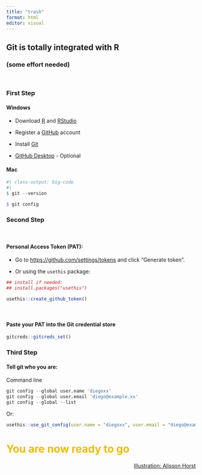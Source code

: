 ```yaml
---
title: "trash"
format: html
editor: visual
---
```




## Git is totally integrated with R {background-image="./images/sisyphus.jpeg" background-opacity="0.2"}

### (some effort needed)

<br>

::: panel-tabset
### First Step

#### Windows

-   Download [R](https://cran.r-project.org/bin/windows/base/) and [RStudio](https://posit.co/products/open-source/rstudio/)

-   Register a [GitHub](https://github.com/) account

-   Install [Git](https://git-scm.com/downloads)

-   [GitHub Desktop](https://desktop.github.com/) - Optional

#### Mac

```r
#| class-output: big-code
#| 
$ git --version

$ git config

```

### Second Step

<br>

#### Personal Access Token (PAT):

-   Go to <https://github.com/settings/tokens> and click "Generate token".

-   Or using the `usethis` package:

```r

## install if needed:
## install.packages("usethis")

usethis::create_github_token()

```

<br>

#### Paste your PAT into the Git credential store

```r
gitcreds::gitcreds_set()

```

### Third Step

#### Tell git who you are:

Command line

```r

git config --global user.name 'diegoxx'
git config --global user.email 'diego@example.xx'
git config --global --list

```

Or:

```r


usethis::use_git_config(user.name = "diegoxx", user.email = "diego@example.xx")


```
:::

# [You are now ready to go]{style="color:#F4BA02;"} {background-image="./images/git-factory.png" background-opacity="0.3"} 

::: footer
::: {style="text-align:right;"}
[Illustration: Alisson Horst](https://allisonhorst.com/git-github)
:::
:::